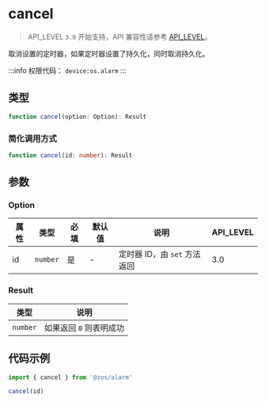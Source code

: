 # cancel

> API_LEVEL `3.0` 开始支持，API 兼容性请参考 [API_LEVEL](../../../../guides/framework/device/compatibility.md)。

取消设置的定时器，如果定时器设置了持久化，同时取消持久化。

:::info
权限代码： `device:os.alarm`
:::

## 类型

```ts
function cancel(option: Option): Result
```

### 简化调用方式

```ts
function cancel(id: number): Result
```

## 参数

### Option

| 属性 | 类型                | 必填 | 默认值 | 说明                         | API_LEVEL |
| ---- | ------------------- | ---- | ------ | ---------------------------- | --------- |
| id   | <code>number</code> | 是   | -      | 定时器 ID，由 `set` 方法返回 | 3.0       |

### Result

| 类型                | 说明                    |
| ------------------- | ----------------------- |
| <code>number</code> | 如果返回 `0` 则表明成功 |

## 代码示例

```js
import { cancel } from '@zos/alarm'

cancel(id)
```
